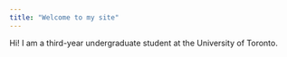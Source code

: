 ```yaml
---
title: "Welcome to my site"
---
```


Hi! I am a third-year undergraduate student at the University of Toronto.

